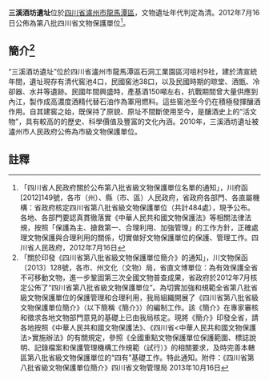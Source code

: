 {{msg:四川省文物保護單位
|名稱 = 三溪酒坊遺址
|編號 = 10
|圖片 = 
|級別 = S8
|分類 = 
|時代 = [[清代|清代]]
|地点 = [[四川省|四川省]][[瀘州市|瀘州市]][[龍馬潭區|龍馬潭區]]
|坐標 =
|登錄 = 2012年7月16日
}}
'''三溪酒坊遺址'''位於[[四川省|四川省]][[瀘州市|瀘州市]][[龍馬潭區|龍馬潭區]]，文物遺址年代判定為清。2012年7月16日公佈為第八批四川省文物保護單位<ref>「四川省人民政府關於公布第八批省級文物保護單位名單的通知」，川府函[2012]149號，各市（州）、縣（市、區）人民政府，省政府各部門、各直屬機構：省政府核定四川省第八批省級文物保護單位（共計484處），現予公布。各地、各部門要認真貫徹落實《中華人民共和國文物保護法》等相關法律法規，按照「保護為主、搶救第一、合理利用、加強管理」的工作方針，正確處理文物保護與合理利用的關係，切實做好文物保護單位的保護、管理工作。四川省人民政府，2012年7月16日</ref>。
== 簡介<ref>「關於印發《四川省第八批省級文物保護單位簡介》的通知」，川文物保函〔2013〕128號，各市、州文化（文物）局，省直文博單位：為有效保護全省不可移動文物，進一步鞏固第三次全國文物普查成果，省政府於2012年7月核定公佈了“四川省第八批省級文物保護單位”。為切實加強和規範全省第八批省級文物保護單位的保護管理和合理利用，我局組織開展了《四川省第八批省級文物保護單位簡介》（以下簡稱《簡介》）的編制工作。該《簡介》在專家審核和徵求各地文物部門意見的基礎上已由我局核定。現將《簡介》印發全省，請各地按照《中華人民共和國文物保護法》、《四川省<中華人民共和國文物保護法>實施辦法》的有關規定，參照《全國重點文物保護單位保護範圍、標誌說明、記錄檔案和保護管理機構工作規範（試行）》的相關要求，及時完善本轄區第八批省級文物保護單位的“四有”基礎工作。特此通知。附件：《四川省第八批省級文物保護單位簡介》四川省文物管理局  2013年10月16日</ref> ==
“三溪酒坊遺址”位於四川省瀘州市龍馬潭區石洞工業園區河咀村9社，建於清宣統年間，遺址現存有清代窖池4口，民國窖池38口，以及民國時期的晾堂、酒甑、冷卻器、水井等遺跡。民國年間興盛時，產基酒150噸左右，抗戰期間曾大量供應到內江，製作成高濃度酒精代替石油作為軍用燃料。這些窖池至今仍在積極發揮釀酒作用。自其建窖之始，既保持了原貌、原址不間斷使用至今，是釀酒史上的“活文物”，具有較高的的歷史、科學價值及豐富的文化內涵。2010年，三溪酒坊遺址被瀘州市人民政府公佈為市級文物保護單位。
==註釋==
{{reflist}}